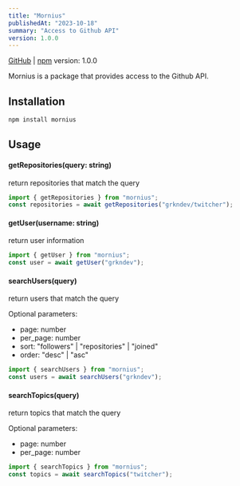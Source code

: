 ```yaml
---
title: "Mornius"
publishedAt: "2023-10-18"
summary: "Access to Github API"
version: 1.0.0
---
```


[GitHub](https://github.com/grkndev/mornius) | [npm](https://www.npmjs.com/package/mornius)
version: 1.0.0

Mornius is a package that provides access to the Github API.

## Installation

```bash
npm install mornius
```

## Usage

#### getRepositories(query: string)

return repositories that match the query

```ts
import { getRepositories } from "mornius";
const repositories = await getRepositories("grkndev/twitcher");
```

#### getUser(username: string)

return user information

```ts
import { getUser } from "mornius";
const user = await getUser("grkndev");
```

#### searchUsers(query)

return users that match the query

Optional parameters:

- page: number
- per_page: number
- sort: "followers" | "repositories" | "joined"
- order: "desc" | "asc"

```ts
import { searchUsers } from "mornius";
const users = await searchUsers("grkndev");
```

#### searchTopics(query)

return topics that match the query

Optional parameters:

- page: number
- per_page: number

```ts
import { searchTopics } from "mornius";
const topics = await searchTopics("twitcher");
```
